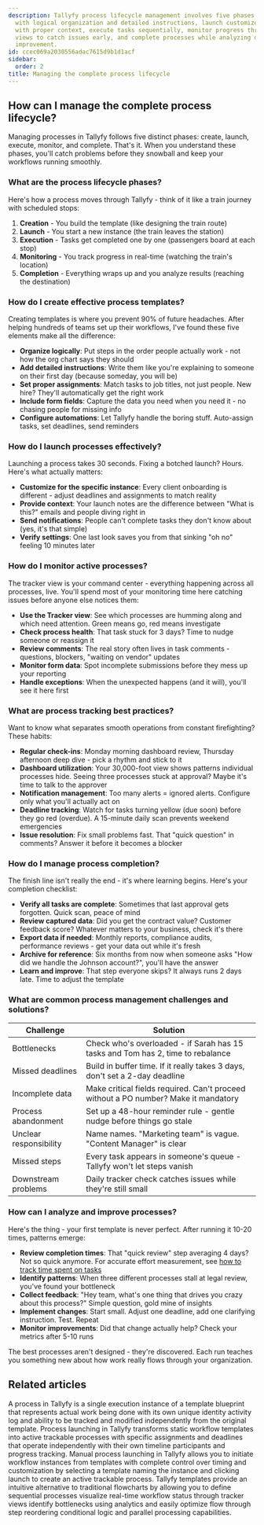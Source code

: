 ```yaml
---
description: Tallyfy process lifecycle management involves five phases - create templates
  with logical organization and detailed instructions, launch customized instances
  with proper context, execute tasks sequentially, monitor progress through tracker
  views to catch issues early, and complete processes while analyzing data for continuous
  improvement.
id: ccec069a2030556adac7615d9b1d1acf
sidebar:
  order: 2
title: Managing the complete process lifecycle
---
```


## How can I manage the complete process lifecycle?

Managing processes in Tallyfy follows five distinct phases: create, launch, execute, monitor, and complete. That's it. When you understand these phases, you'll catch problems before they snowball and keep your workflows running smoothly.

### What are the process lifecycle phases?

Here's how a process moves through Tallyfy - think of it like a train journey with scheduled stops:

1. **Creation** - You build the template (like designing the train route)
2. **Launch** - You start a new instance (the train leaves the station)
3. **Execution** - Tasks get completed one by one (passengers board at each stop)
4. **Monitoring** - You track progress in real-time (watching the train's location)
5. **Completion** - Everything wraps up and you analyze results (reaching the destination)

### How do I create effective process templates?

Creating templates is where you prevent 90% of future headaches. After helping hundreds of teams set up their workflows, I've found these five elements make all the difference:

- **Organize logically**: Put steps in the order people actually work - not how the org chart says they should
- **Add detailed instructions**: Write them like you're explaining to someone on their first day (because someday, you will be)
- **Set proper assignments**: Match tasks to job titles, not just people. New hire? They'll automatically get the right work
- **Include form fields**: Capture the data you need when you need it - no chasing people for missing info
- **Configure automations**: Let Tallyfy handle the boring stuff. Auto-assign tasks, set deadlines, send reminders

### How do I launch processes effectively?

Launching a process takes 30 seconds. Fixing a botched launch? Hours. Here's what actually matters:

- **Customize for the specific instance**: Every client onboarding is different - adjust deadlines and assignments to match reality
- **Provide context**: Your launch notes are the difference between "What is this?" emails and people diving right in
- **Send notifications**: People can't complete tasks they don't know about (yes, it's that simple)
- **Verify settings**: One last look saves you from that sinking "oh no" feeling 10 minutes later

### How do I monitor active processes?

The tracker view is your command center - everything happening across all processes, live. You'll spend most of your monitoring time here catching issues before anyone else notices them:

- **Use the Tracker view**: See which processes are humming along and which need attention. Green means go, red means investigate
- **Check process health**: That task stuck for 3 days? Time to nudge someone or reassign it
- **Review comments**: The real story often lives in task comments - questions, blockers, "waiting on vendor" updates
- **Monitor form data**: Spot incomplete submissions before they mess up your reporting
- **Handle exceptions**: When the unexpected happens (and it will), you'll see it here first

### What are process tracking best practices?

Want to know what separates smooth operations from constant firefighting? These habits:

- **Regular check-ins**: Monday morning dashboard review, Thursday afternoon deep dive - pick a rhythm and stick to it
- **Dashboard utilization**: Your 30,000-foot view shows patterns individual processes hide. Seeing three processes stuck at approval? Maybe it's time to talk to the approver
- **Notification management**: Too many alerts = ignored alerts. Configure only what you'll actually act on
- **Deadline tracking**: Watch for tasks turning yellow (due soon) before they go red (overdue). A 15-minute daily scan prevents weekend emergencies
- **Issue resolution**: Fix small problems fast. That "quick question" in comments? Answer it before it becomes a blocker

### How do I manage process completion?

The finish line isn't really the end - it's where learning begins. Here's your completion checklist:

- **Verify all tasks are complete**: Sometimes that last approval gets forgotten. Quick scan, peace of mind
- **Review captured data**: Did you get the contract value? Customer feedback score? Whatever matters to your business, check it's there
- **Export data if needed**: Monthly reports, compliance audits, performance reviews - get your data out while it's fresh
- **Archive for reference**: Six months from now when someone asks "How did we handle the Johnson account?", you'll have the answer
- **Learn and improve**: That step everyone skips? It always runs 2 days late. Time to adjust the template

### What are common process management challenges and solutions?

| Challenge | Solution |
|-----------|----------|
| Bottlenecks | Check who's overloaded - if Sarah has 15 tasks and Tom has 2, time to rebalance |
| Missed deadlines | Build in buffer time. If it really takes 3 days, don't set a 2-day deadline |
| Incomplete data | Make critical fields required. Can't proceed without a PO number? Make it mandatory |
| Process abandonment | Set up a 48-hour reminder rule - gentle nudge before things go stale |
| Unclear responsibility | Name names. "Marketing team" is vague. "Content Manager" is clear |
| Missed steps | Every task appears in someone's queue - Tallyfy won't let steps vanish |
| Downstream problems | Daily tracker check catches issues while they're still small |

### How can I analyze and improve processes?

Here's the thing - your first template is never perfect. After running it 10-20 times, patterns emerge:

- **Review completion times**: That "quick review" step averaging 4 days? Not so quick anymore. For accurate effort measurement, see [how to track time spent on tasks](/products/pro/tutorials/how-to/track-time-in-tasks/)
- **Identify patterns**: When three different processes stall at legal review, you've found your bottleneck
- **Collect feedback**: "Hey team, what's one thing that drives you crazy about this process?" Simple question, gold mine of insights
- **Implement changes**: Start small. Adjust one deadline, add one clarifying instruction. Test. Repeat
- **Monitor improvements**: Did that change actually help? Check your metrics after 5-10 runs

The best processes aren't designed - they're discovered. Each run teaches you something new about how work really flows through your organization.


## Related articles
<CardGrid>
<LinkTitleCard header="<b>Tracking And Tasks > More about processes</b>" href="/products/pro/tracking-and-tasks/processes/" > A process in Tallyfy is a single execution instance of a template blueprint that represents actual work being done with its own unique identity activity log and ability to be tracked and modified independently from the original template. </LinkTitleCard>
<LinkTitleCard header="<b>Pro > Launching</b>" href="/products/pro/launching/" > Process launching in Tallyfy transforms static workflow templates into active trackable processes with specific assignments and deadlines that operate independently with their own timeline participants and progress tracking. </LinkTitleCard>
<LinkTitleCard header="<b>Launching > Launch manually</b>" href="/products/pro/launching/how-can-i-launch-a-process-in-tallyfy/" > Manual process launching in Tallyfy allows you to initiate workflow instances from templates with complete control over timing and customization by selecting a template naming the instance and clicking launch to create an active trackable process. </LinkTitleCard>
<LinkTitleCard header="<b>Process Improvement > Understand process flow without flowcharts</b>" href="/products/pro/tutorials/how-to/process-improvement/understanding-process-flow-without-complex-flowcharts/" > Tallyfy templates provide an intuitive alternative to traditional flowcharts by allowing you to define sequential processes visualize real-time workflow status through tracker views identify bottlenecks using analytics and easily optimize flow through step reordering conditional logic and parallel processing capabilities. </LinkTitleCard>
</CardGrid>